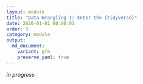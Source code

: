 ```yaml
---
layout: module
title: "Data Wrangling I: Enter the {tidyverse}"
date: 2020-01-01 00:00:01
order: 3
category: module
output:
  md_document:
    variant: gfm
    preserve_yaml: true
---
```


_in progress_
